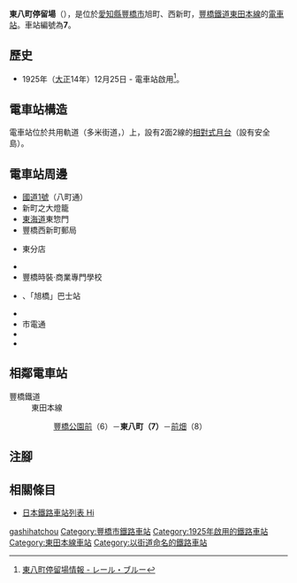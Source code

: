{{NoteTA|G1=Transport}}
{{Infobox station
|公司色 = #006666
|站名 =  東八町
|圖片 = Higashi Hacchou Station.jpg
|圖片說明 = 電車站全景
|日文原名 =  東八町
|平假名 = ひがしはっちょう
|羅馬拼音 = Higashihattyo
|副站名 = 
|所在地 = {{JPN}}[[愛知縣|愛知縣]][[豐橋市|豐橋市]]旭町、西新町
|座標 = {{coord|34|45|57.26|N|137|24|1.8|E|type:railwaystation_region:JP-24|display=inline,title}}
|車站構造 = [[地面車站|地面車站]]
|月台配置 = 2面2線
|啟用年月日 = 1925年（[[大正|大正]]14年）12月25日
|廢站年月日 = 
|乘客人數 = 
|上下車人次 = 
|統計年度 = 
|轉車 = 
|全寬備註 = 
|adjacent = {{Adjacent stations|system=豐橋鐵道|line=東田本線|left=豐橋公園前|right=前畑|note-left=6<br/>0.5km|note-mid={{車站編號s|#006666|white|7}}<br/>距離[[站前停留場|站前]]2.1km|note-right=8<br>0.4km}}
}}
'''東八町停留場'''（{{jpn|j= 東八町停留場|hg=ひがしはっちょうていりゅうじょう|rm=Higashihattyo teiryūjō|f=y}}），是位於[[愛知縣|愛知縣]][[豐橋市|豐橋市]]旭町、西新町，[[豐橋鐵道|豐橋鐵道]][[東田本線|東田本線]]的[[電車站|電車站]]。車站編號為'''7'''。

== 歷史 == 
* 1925年（[[大正|大正]]14年）12月25日 - 電車站啟用<ref>[https://rail.blue/railroad/logis/stationinfo.aspx?id=81001263&lang=ja 東八町停留場情報 - レール・ブルー]{{ja icon}}</ref>。

== 電車站構造 ==
電車站位於共用軌道（多米街道，{{Translink|ja|愛知県道・静岡県道4号豊橋大知波線|愛知縣道·靜岡縣道4號豐橋大知波線|愛知縣道4號豐橋大知波線}}）上，設有2面2線的[[相對式月台|相對式月台]]（設有安全島）。

== 電車站周邊 ==
* [[國道1號_(日本)|國道1號]]（八町通）
* 新町之大燈籠
* [[東海道|東海道]]{{Translink|ja|吉田宿}}東惣門
* 豐橋西新町郵局
* {{Translink|ja|豊橋信用金庫|豐橋信用金庫}} 東分店
* {{Translink|ja|豊橋市立八町小学校|豐橋市立八町小學}}
* 豐橋時裝·商業專門學校
* {{Translink|ja|豊鉄バス|豐鐵巴士}} {{Translink|ja|豊鉄バス新城営業所#豊橋和田辻線|豐鐵巴士新城營業所#豐橋和田辻線|豐橋和田辻線}}、{{Translink|ja|豊鉄バス新城営業所#和田辻豊橋市民病院線|豐鐵巴士新城營業所#和田辻豐橋市民醫院線|和田辻豐橋市民醫院線}}「旭橋」巴士站
* {{Translink|ja|愛知県道・静岡県道4号豊橋大知波線|愛知縣道·靜岡縣道4號豐橋大知波線|多米街道}}
* 市電通
* {{Translink|ja|愛知県道69号豊橋乗本線|愛知縣道69號豐橋乘本線|下條街道}}
* {{Translink|ja|八百間通り|八百間通}}

== 相鄰電車站 ==
; 豐橋鐵道
: 東田本線
:: [[豐橋公園前停留場|豐橋公園前]]（6）－'''東八町（7）'''－[[前畑停留場|前畑]]（8）
== 注腳 ==
{{Reflist}}
== 相關條目 ==
* [[日本鐵路車站列表_Hi|日本鐵路車站列表 Hi]]
{{東田本線}}
{{DEFAULTSORT:Higashi-Hatcho}}
[[Category:日本鐵路車站_Hi|gashihatchou]]
[[Category:豐橋市鐵路車站|Category:豐橋市鐵路車站]]
[[Category:1925年啟用的鐵路車站|Category:1925年啟用的鐵路車站]]
[[Category:東田本線車站|Category:東田本線車站]]
[[Category:以街道命名的鐵路車站|Category:以街道命名的鐵路車站]]